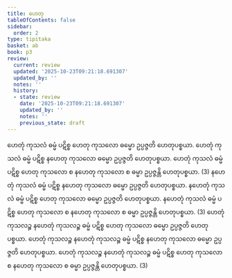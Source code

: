 ```yaml
---
title: ဟေတု
tableOfContents: false
sidebar:
  order: 2
type: tipitaka
basket: ab
book: p3
review:
  current: review
  updated: '2025-10-23T09:21:18.691307'
  updated_by: ''
  notes: ''
  history:
  - state: review
    date: '2025-10-23T09:21:18.691307'
    updated_by: ''
    notes: ''
    previous_state: draft
---
```



<ReviewStatus review={frontmatter.review} showDetails={true} />

<HypothesisAnnotation frontmatter={frontmatter} />

<DynamicBreadcrumb />

<Division number="1" book="p3" e="ch" v="39" p="195">

<Paragraph number="2" book="p3">
ဟေတုံ ကုသလံ ဓမ္မံ ပဋိစ္စ ဟေတု ကုသလော ဓမ္မော ဥပ္ပဇ္ဇတိ ဟေတုပစ္စယာ. ဟေတုံ ကုသလံ ဓမ္မံ ပဋိစ္စ နဟေတု ကုသလော ဓမ္မော ဥပ္ပဇ္ဇတိ ဟေတုပစ္စယာ. ဟေတုံ ကုသလံ ဓမ္မံ ပဋိစ္စ ဟေတု ကုသလော စ နဟေတု ကုသလော စ ဓမ္မာ ဥပ္ပဇ္ဇန္တိ ဟေတုပစ္စယာ. (3)
</Paragraph>

</Division>
<Division number="2" book="p3" e="ch" v="39" p="195">

<Paragraph number="3" book="p3">
နဟေတုံ ကုသလံ ဓမ္မံ ပဋိစ္စ နဟေတု ကုသလော ဓမ္မော ဥပ္ပဇ္ဇတိ ဟေတုပစ္စယာ. နဟေတုံ ကုသလံ ဓမ္မံ ပဋိစ္စ ဟေတု ကုသလော ဓမ္မော ဥပ္ပဇ္ဇတိ ဟေတုပစ္စယာ. နဟေတုံ ကုသလံ ဓမ္မံ ပဋိစ္စ ဟေတု ကုသလော စ နဟေတု ကုသလော စ ဓမ္မာ ဥပ္ပဇ္ဇန္တိ ဟေတုပစ္စယာ. (3)
</Paragraph>

</Division>
<Division number="3" book="p3" e="ch" v="39" p="195">

<Paragraph number="4" book="p3">
ဟေတုံ ကုသလဉ္စ နဟေတုံ ကုသလဉ္စ ဓမ္မံ ပဋိစ္စ ဟေတု ကုသလော ဓမ္မော ဥပ္ပဇ္ဇတိ ဟေတုပစ္စယာ. ဟေတုံ ကုသလဉ္စ နဟေတုံ ကုသလဉ္စ ဓမ္မံ ပဋိစ္စ နဟေတု ကုသလော ဓမ္မော ဥပ္ပဇ္ဇတိ ဟေတုပစ္စယာ. ဟေတုံ ကုသလဉ္စ နဟေတုံ ကုသလဉ္စ ဓမ္မံ ပဋိစ္စ ဟေတု ကုသလော စ နဟေတု ကုသလော စ ဓမ္မာ ဥပ္ပဇ္ဇန္တိ ဟေတုပစ္စယာ. (3)
</Paragraph>
</Division>